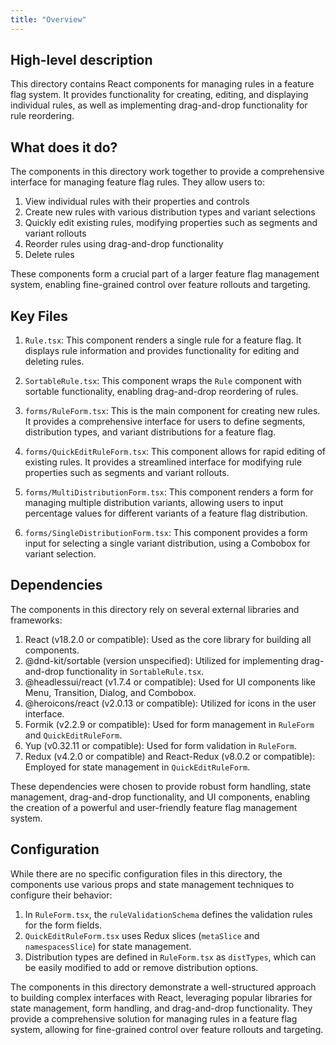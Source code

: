 ```yaml
---
title: "Overview"
---
```


## High-level description
This directory contains React components for managing rules in a feature flag system. It provides functionality for creating, editing, and displaying individual rules, as well as implementing drag-and-drop functionality for rule reordering.

## What does it do?
The components in this directory work together to provide a comprehensive interface for managing feature flag rules. They allow users to:

1. View individual rules with their properties and controls
2. Create new rules with various distribution types and variant selections
3. Quickly edit existing rules, modifying properties such as segments and variant rollouts
4. Reorder rules using drag-and-drop functionality
5. Delete rules

These components form a crucial part of a larger feature flag management system, enabling fine-grained control over feature rollouts and targeting.

## Key Files

1. `Rule.tsx`: This component renders a single rule for a feature flag. It displays rule information and provides functionality for editing and deleting rules.

2. `SortableRule.tsx`: This component wraps the `Rule` component with sortable functionality, enabling drag-and-drop reordering of rules.

3. `forms/RuleForm.tsx`: This is the main component for creating new rules. It provides a comprehensive interface for users to define segments, distribution types, and variant distributions for a feature flag.

4. `forms/QuickEditRuleForm.tsx`: This component allows for rapid editing of existing rules. It provides a streamlined interface for modifying rule properties such as segments and variant rollouts.

5. `forms/MultiDistributionForm.tsx`: This component renders a form for managing multiple distribution variants, allowing users to input percentage values for different variants of a feature flag distribution.

6. `forms/SingleDistributionForm.tsx`: This component provides a form input for selecting a single variant distribution, using a Combobox for variant selection.

## Dependencies
The components in this directory rely on several external libraries and frameworks:

1. React (v18.2.0 or compatible): Used as the core library for building all components.
2. @dnd-kit/sortable (version unspecified): Utilized for implementing drag-and-drop functionality in `SortableRule.tsx`.
3. @headlessui/react (v1.7.4 or compatible): Used for UI components like Menu, Transition, Dialog, and Combobox.
4. @heroicons/react (v2.0.13 or compatible): Utilized for icons in the user interface.
5. Formik (v2.2.9 or compatible): Used for form management in `RuleForm` and `QuickEditRuleForm`.
6. Yup (v0.32.11 or compatible): Used for form validation in `RuleForm`.
7. Redux (v4.2.0 or compatible) and React-Redux (v8.0.2 or compatible): Employed for state management in `QuickEditRuleForm`.

These dependencies were chosen to provide robust form handling, state management, drag-and-drop functionality, and UI components, enabling the creation of a powerful and user-friendly feature flag management system.

## Configuration
While there are no specific configuration files in this directory, the components use various props and state management techniques to configure their behavior:

1. In `RuleForm.tsx`, the `ruleValidationSchema` defines the validation rules for the form fields.
2. `QuickEditRuleForm.tsx` uses Redux slices (`metaSlice` and `namespacesSlice`) for state management.
3. Distribution types are defined in `RuleForm.tsx` as `distTypes`, which can be easily modified to add or remove distribution options.

The components in this directory demonstrate a well-structured approach to building complex interfaces with React, leveraging popular libraries for state management, form handling, and drag-and-drop functionality. They provide a comprehensive solution for managing rules in a feature flag system, allowing for fine-grained control over feature rollouts and targeting.
